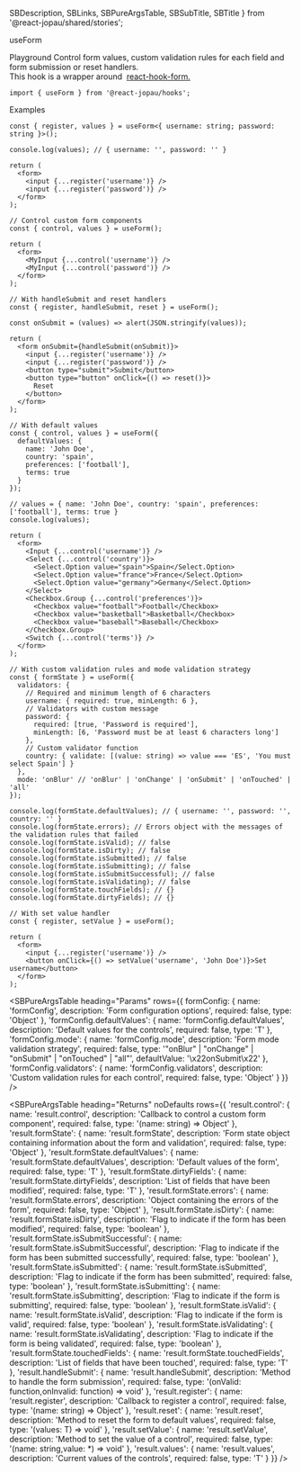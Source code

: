   SBDescription,
  SBLinks,
  SBPureArgsTable,
  SBSubTitle,
  SBTitle
} from '@react-jopau/shared/stories';

<SBTitle>useForm</SBTitle>

<SBLinks>
  <SBLinks.Item href="hooks-useform--default">Playground</SBLinks.Item>
</SBLinks>

<SBDescription>
  Control form values, custom validation rules for each field and form submission or reset handlers.
  <br />
  This hook is a wrapper around 
  <a href="https://react-hook-form.com/api#useForm" target="_blank" rel="noreferrer">
    react-hook-form.
  </a>
</SBDescription>

```tsx dark
import { useForm } from '@react-jopau/hooks';
```

<SBSubTitle>Examples</SBSubTitle>

```tsx dark
const { register, values } = useForm<{ username: string; password: string }>();

console.log(values); // { username: '', password: '' }

return (
  <form>
    <input {...register('username')} />
    <input {...register('password')} />
  </form>
);
```

```tsx dark
// Control custom form components
const { control, values } = useForm();

return (
  <form>
    <MyInput {...control('username')} />
    <MyInput {...control('password')} />
  </form>
);
```

```tsx dark
// With handleSubmit and reset handlers
const { register, handleSubmit, reset } = useForm();

const onSubmit = (values) => alert(JSON.stringify(values));

return (
  <form onSubmit={handleSubmit(onSubmit)}>
    <input {...register('username')} />
    <input {...register('password')} />
    <button type="submit">Submit</button>
    <button type="button" onClick={() => reset()}>
      Reset
    </button>
  </form>
);
```

```tsx dark
// With default values
const { control, values } = useForm({
  defaultValues: {
    name: 'John Doe',
    country: 'spain',
    preferences: ['football'],
    terms: true
  }
});

// values = { name: 'John Doe', country: 'spain', preferences: ['football'], terms: true }
console.log(values);

return (
  <form>
    <Input {...control('username')} />
    <Select {...control('country')}>
      <Select.Option value="spain">Spain</Select.Option>
      <Select.Option value="france">France</Select.Option>
      <Select.Option value="germany">Germany</Select.Option>
    </Select>
    <Checkbox.Group {...control('preferences')}>
      <Checkbox value="football">Football</Checkbox>
      <Checkbox value="basketball">Basketball</Checkbox>
      <Checkbox value="baseball">Baseball</Checkbox>
    </Checkbox.Group>
    <Switch {...control('terms')} />
  </form>
);
```

```tsx dark
// With custom validation rules and mode validation strategy
const { formState } = useForm({
  validators: {
    // Required and minimum length of 6 characters
    username: { required: true, minLength: 6 },
    // Validators with custom message
    password: {
      required: [true, 'Password is required'],
      minLength: [6, 'Password must be at least 6 characters long']
    },
    // Custom validator function
    country: { validate: [(value: string) => value === 'ES', 'You must select Spain'] }
  },
  mode: 'onBlur' // 'onBlur' | 'onChange' | 'onSubmit' | 'onTouched' | 'all'
});

console.log(formState.defaultValues); // { username: '', password: '', country: '' }
console.log(formState.errors); // Errors object with the messages of the validation rules that failed
console.log(formState.isValid); // false
console.log(formState.isDirty); // false
console.log(formState.isSubmitted); // false
console.log(formState.isSubmitting); // false
console.log(formState.isSubmitSuccessful); // false
console.log(formState.isValidating); // false
console.log(formState.touchFields); // {}
console.log(formState.dirtyFields); // {}
```

```tsx dark
// With set value handler
const { register, setValue } = useForm();

return (
  <form>
    <input {...register('username')} />
    <button onClick={() => setValue('username', 'John Doe')}>Set username</button>
  </form>
);
```

<SBPureArgsTable
  heading="Params"
  rows={{
    formConfig: {
      name: 'formConfig',
      description: 'Form configuration options',
      required: false,
      type: 'Object'
    },
    'formConfig.defaultValues': {
      name: 'formConfig.defaultValues',
      description: 'Default values for the controls',
      required: false,
      type: 'T'
    },
    'formConfig.mode': {
      name: 'formConfig.mode',
      description: 'Form mode validation strategy',
      required: false,
      type: '"onBlur" | "onChange" | "onSubmit" | "onTouched" | "all"',
      defaultValue: '\x22onSubmit\x22'
    },
    'formConfig.validators': {
      name: 'formConfig.validators',
      description: 'Custom validation rules for each control',
      required: false,
      type: 'Object'
    }
  }}
/>

<SBPureArgsTable
  heading="Returns"
  noDefaults
  rows={{
    'result.control': {
      name: 'result.control',
      description: 'Callback to control a custom form component',
      required: false,
      type: '(name: string) => Object'
    },
    'result.formState': {
      name: 'result.formState',
      description: 'Form state object containing information about the form and validation',
      required: false,
      type: 'Object'
    },
    'result.formState.defaultValues': {
      name: 'result.formState.defaultValues',
      description: 'Default values of the form',
      required: false,
      type: 'T'
    },
    'result.formState.dirtyFields': {
      name: 'result.formState.dirtyFields',
      description: 'List of fields that have been modified',
      required: false,
      type: 'T'
    },
    'result.formState.errors': {
      name: 'result.formState.errors',
      description: 'Object containing the errors of the form',
      required: false,
      type: 'Object'
    },
    'result.formState.isDirty': {
      name: 'result.formState.isDirty',
      description: 'Flag to indicate if the form has been modified',
      required: false,
      type: 'boolean'
    },
    'result.formState.isSubmitSuccessful': {
      name: 'result.formState.isSubmitSuccessful',
      description: 'Flag to indicate if the form has been submitted successfully',
      required: false,
      type: 'boolean'
    },
    'result.formState.isSubmitted': {
      name: 'result.formState.isSubmitted',
      description: 'Flag to indicate if the form has been submitted',
      required: false,
      type: 'boolean'
    },
    'result.formState.isSubmitting': {
      name: 'result.formState.isSubmitting',
      description: 'Flag to indicate if the form is submitting',
      required: false,
      type: 'boolean'
    },
    'result.formState.isValid': {
      name: 'result.formState.isValid',
      description: 'Flag to indicate if the form is valid',
      required: false,
      type: 'boolean'
    },
    'result.formState.isValidating': {
      name: 'result.formState.isValidating',
      description: 'Flag to indicate if the form is being validated',
      required: false,
      type: 'boolean'
    },
    'result.formState.touchedFields': {
      name: 'result.formState.touchedFields',
      description: 'List of fields that have been touched',
      required: false,
      type: 'T'
    },
    'result.handleSubmit': {
      name: 'result.handleSubmit',
      description: 'Method to handle the form submission',
      required: false,
      type: '(onValid: function,onInvalid: function) => void'
    },
    'result.register': {
      name: 'result.register',
      description: 'Callback to register a control',
      required: false,
      type: '(name: string) => Object'
    },
    'result.reset': {
      name: 'result.reset',
      description: 'Method to reset the form to default values',
      required: false,
      type: '(values: T) => void'
    },
    'result.setValue': {
      name: 'result.setValue',
      description: 'Method to set the value of a control',
      required: false,
      type: '(name: string,value: *) => void'
    },
    'result.values': {
      name: 'result.values',
      description: 'Current values of the controls',
      required: false,
      type: 'T'
    }
  }}
/>
